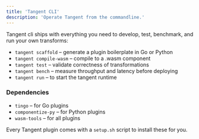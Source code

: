 ```yaml
---
title: 'Tangent CLI'
description: 'Operate Tangent from the commandline.'
---
```


Tangent cli ships with everything you need to develop, test, benchmark, and run your own transforms:
* `tangent scaffold` – generate a plugin boilerplate in Go or Python
* `tangent compile-wasm` – compile to a .wasm component
* `tangent test` – validate correctness of transformations
* `tangent bench` – measure throughput and latency before deploying
* `tangent run` – to start the tangent runtime

### Dependencies
* `tingo` – for Go plugins
* `componentize-py` – for Python plugins
* `wasm-tools` – for all plugins

Every Tangent plugin comes with a `setup.sh` script to install these for you.
